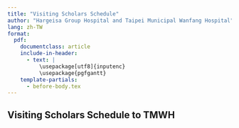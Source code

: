 ```yaml
---
title: "Visiting Scholars Schedule"
author: "Hargeisa Group Hospital and Taipei Municipal Wanfang Hospital"
lang: zh-TW
format: 
  pdf:
    documentclass: article
    include-in-header:
      - text: |
          \usepackage[utf8]{inputenc}
          \usepackage{pgfgantt}
    template-partials:
      - before-body.tex
---
```

<!-- modify before-body.tex
to remove titlepage
https://cameronpatrick.com/post/2023/07/quarto-thesis-formatting/
-->

## Visiting Scholars Schedule to TMWH
\pagenumbering{gobble}

\begin{ganttchart}[vgrid,hgrid,progress label text={}, y unit chart=0.85cm, x unit=0.45cm]{1}{12}
    \gantttitle{2024}{12}  \\ % Year 2024 with a total of 12 months

    \gantttitlelist{1,...,12}{1}  \\ % Months from January to December
    
% Dr. Chen, TMWH Pathologist TO HGH
% ***** 2025; or 2024 backup: Dr. Abdilahi Abdi (general surgery), Dr. Afnan (general surgery, after delivery her baby)
% 2025: hemodialysis centre; blood bank technicians

\ganttgroup{Batch 1}{6}{8} \\
%\ganttmilestone{}{9} \\

%    \ganttbar[progress=100]{Dr. Ahmed Saeed (Orthopedic)}{9}{11} \\
    \ganttbar[progress=100]{Dr. Nouh Ismail Mohamed (General Surgery) 23 Jun - 20 Sep}{6}{8} \\
    \ganttbar[progress=100]{Dr. Hassan Mohamoud Nour (Resident, Orthopedic) 23 Jun - 20 Sep}{6}{8} \\
    \ganttbar[progress=100]{Dr. Abdulrahmaan Adoosh Abdulaahi (Resident, Orthopedic)}{7}{9} \\
    \ganttbar[progress=100]{Mr. Ahmed Hussein Jama (Nurse, OT director)}{7}{9} \\
   


\ganttgroup{Batch 2}{9}{11} \\
%\ganttmilestone{}{6} \\

%    \ganttbar[progress=100]{Dr. Saed Osman (Orthopedic)}{6}{8} \\

    \ganttbar[progress=100]{Dr. Abdihamid Mohamed Ali  (Neurosurgery)}{9}{11} \\
    \ganttbar[progress=100]{Mr. Mustafe Muse Mohamed (Technician, Pathology)}{9}{11} \\
    \ganttbar[progress=100]{Dr. Adnan Sayid Abdo (General Surgery)}{9}{11} \\
    \ganttbar[progress=100]{Dr. Idiris Hassan Dahir (Cardiologist)}{9}{11} \\  % CCU, ICU

% Dr. Mustefe (Emergency), Miss Rakia (Ward nurse)
% Dr. Wei, TMWH Neurosurgeon TO HGH

\ganttgroup{Batch 3}{10}{12} \\
%\ganttmilestone{}{7} \\
%    \ganttbar[progress=100]{Dr. Yassin Awil (Orthopedic)}{7}{9} \\
    \ganttbar[progress=100]{Dr. Saed Mohamed Osman (Resident, Orthopedic)}{10}{12} \\
    \ganttbar[progress=100]{Dr. Mohamed Hassan Nur (Resident, Orthopedic)}{10}{12} \\


    \ganttbar[progress=100]{Dr. Omer Mohamed Bihi (Pathology)}{10}{12} \\ % HPV DNA
    \ganttbar[progress=100]{Dr. Mustafe Ahmed Yusuf (Neurosurgery)}{10}{12} \\ 

%
% Dr. Chen, TMWH Orthopedic surgeon TO HGH



% *** no \\ at last line *** 
% Dr. Liban (ICU), Mr. Mustafe (Technician, Pathology)
% Dr. Ahmed Hersi (NCD clinic)
%
% December: conference for Dr. Abdirahman (Hospital Director) MoU
% bye bye: Dr. Khadar Good Nur (IPC Director)

\end{ganttchart}
